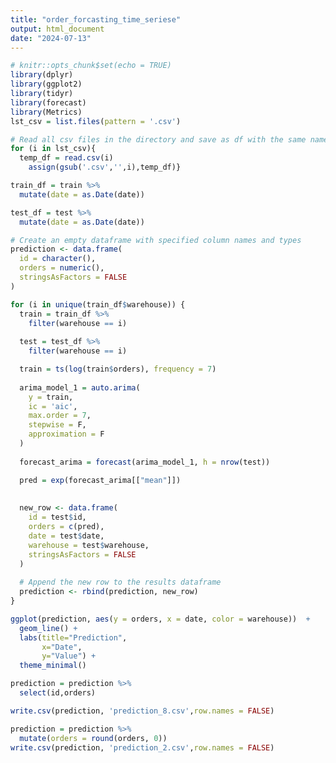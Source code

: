 ```yaml
---
title: "order_forcasting_time_seriese"
output: html_document
date: "2024-07-13"
---
```


```r
# knitr::opts_chunk$set(echo = TRUE)
library(dplyr)
library(ggplot2)
library(tidyr)
library(forecast)
library(Metrics)
lst_csv = list.files(pattern = '.csv')

# Read all csv files in the directory and save as df with the same name of the file
for (i in lst_csv){
  temp_df = read.csv(i)  
	assign(gsub('.csv','',i),temp_df)}

train_df = train %>% 
  mutate(date = as.Date(date))

test_df = test %>% 
  mutate(date = as.Date(date))
```




```r
# Create an empty dataframe with specified column names and types
prediction <- data.frame(
  id = character(),
  orders = numeric(),
  stringsAsFactors = FALSE
)

for (i in unique(train_df$warehouse)) {
  train = train_df %>% 
    filter(warehouse == i) 
  
  test = test_df %>% 
    filter(warehouse == i)

  train = ts(log(train$orders), frequency = 7)
  
  arima_model_1 = auto.arima(
    y = train,
    ic = 'aic',
    max.order = 7,
    stepwise = F,
    approximation = F
  )
  
  forecast_arima = forecast(arima_model_1, h = nrow(test))

  pred = exp(forecast_arima[["mean"]])
  
  
  new_row <- data.frame(
    id = test$id,
    orders = c(pred),
    date = test$date,
    warehouse = test$warehouse,
    stringsAsFactors = FALSE
  )
  
  # Append the new row to the results dataframe
  prediction <- rbind(prediction, new_row)
}

```

```r
ggplot(prediction, aes(y = orders, x = date, color = warehouse))  +
  geom_line() +
  labs(title="Prediction",
       x="Date",
       y="Value") +
  theme_minimal()
```

```r
prediction = prediction %>% 
  select(id,orders) 
```


```r
write.csv(prediction, 'prediction_8.csv',row.names = FALSE)
```


```r
prediction = prediction %>% 
  mutate(orders = round(orders, 0))
write.csv(prediction, 'prediction_2.csv',row.names = FALSE)
```



